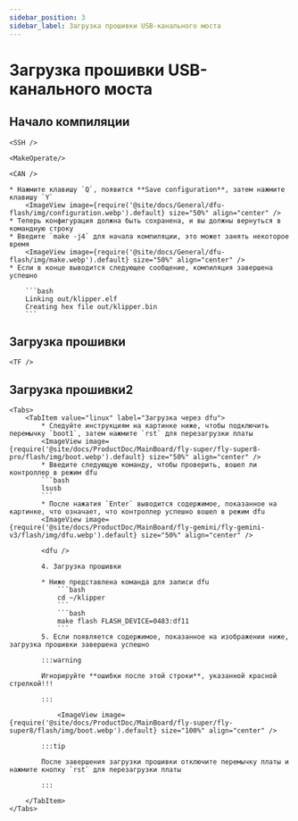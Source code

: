 ```yaml
---
sidebar_position: 3
sidebar_label: Загрузка прошивки USB-канального моста
---
```




# Загрузка прошивки USB-канального моста

## Начало компиляции

    <SSH />

    <MakeOperate/>

    <CAN />

    * Нажмите клавишу `Q`, появится **Save configuration**, затем нажмите клавишу `Y`
        <ImageView image={require('@site/docs/General/dfu-flash/img/configuration.webp').default} size="50%" align="center" />
    * Теперь конфигурация должна быть сохранена, и вы должны вернуться в командную строку
    * Введите `make -j4` для начала компиляции, это может занять некоторое время
        <ImageView image={require('@site/docs/General/dfu-flash/img/make.webp').default} size="50%" align="center" />
    * Если в конце выводится следующее сообщение, компиляция завершена успешно

        ```bash
        Linking out/klipper.elf
        Creating hex file out/klipper.bin
        ```

## Загрузка прошивки


    <TF />

## Загрузка прошивки2
    <Tabs>
        <TabItem value="linux" label="Загрузка через dfu">
            * Следуйте инструкциям на картинке ниже, чтобы подключить перемычку `boot1`, затем нажмите `rst` для перезагрузки платы
            <ImageView image={require('@site/docs/ProductDoc/MainBoard/fly-super/fly-super8-pro/flash/img/boot.webp').default} size="50%" align="center" />
            * Введите следующую команду, чтобы проверить, вошел ли контроллер в режим dfu
            ```bash
            lsusb
            ```
            * После нажатия `Enter` выводится содержимое, показанное на картинке, что означает, что контроллер успешно вошел в режим dfu
            <ImageView image={require('@site/docs/ProductDoc/MainBoard/fly-gemini/fly-gemini-v3/flash/img/dfu.webp').default} size="50%" align="center" />
           
            <dfu />

            4. Загрузка прошивки

            * Ниже представлена команда для записи dfu
                ```bash
                cd ~/klipper
                ```
                ```bash
                make flash FLASH_DEVICE=0483:df11
                ```
            5. Если появляется содержимое, показанное на изображении ниже, загрузка прошивки завершена успешно

            :::warning

            Игнорируйте **ошибки после этой строки**, указанной красной стрелкой!!!

            :::

                <ImageView image={require('@site/docs/ProductDoc/MainBoard/fly-super/fly-super8/flash/img/boot.webp').default} size="100%" align="center" />

            :::tip

            После завершения загрузки прошивки отключите перемычку платы и нажмите кнопку `rst` для перезагрузки платы

            :::

        </TabItem>
    </Tabs>